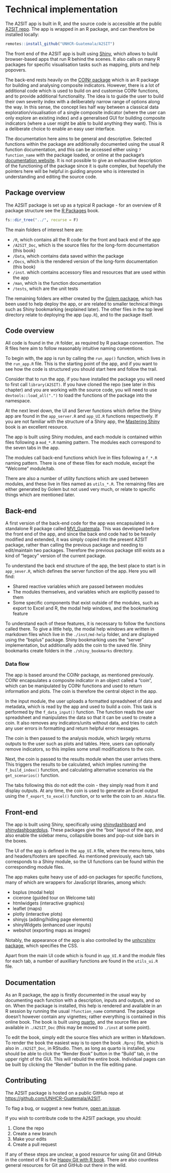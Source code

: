 # Technical implementation {#sec-techimp}

The A2SIT app is built in R, and the source code is accessible at the public [A2SIT repo](https://github.com/UNHCR-Guatemala/A2SIT/). The app is wrapped in an R package, and can therefore be installed locally:

```r
remotes::install_github("UNHCR-Guatemala/A2SIT")
```


The front end of the A2SIT app is built using [Shiny](https://shiny.posit.co/), which allows to build browser-based apps that run R behind the scenes. It also calls on many R packages for specific visualisation tasks such as mapping, plots and help popovers.

The back-end rests heavily on the [COINr package](https://bluefoxr.github.io/COINr/) which is an R package for building and analysing composite indicators. However, there is a lot of additional code which is used to build on and customise COINr functions, and to provide additional functionality. The idea is to guide the user to build their own severity index with a deliberately narrow range of options along the way. In this sense, the concept lies half way between a classical data exploration/visualisation of a single composite indicator (where the user can only explore an existing index) and a generalised GUI for building composite indicators (where a user might be able to build anything they want). This is a deliberate choice to enable an easy user interface.

The documentation here aims to be general and descriptive. Selected functions within the package are additionally documented using the usual R function documentation, and this can be accessed either using `?function_name` with the package loaded, or online at the package's [documentation website](https://unhcr-guatemala.github.io/A2SIT/). It is not possible to give an exhaustive description of the functioning of the package since it is quite complex, but hopefully the pointers here will be helpful in guiding anyone who is interested in understanding and editing the source code.

## Package overview

The A2SIT package is set up as a typical R package - for an overview of R package structure see the [R Packages](https://r-pkgs.org/) book.

```r
fs::dir_tree("../", recurse = F)
```

The main folders of interest here are:

* `/R`, which contains all the R code for the front and back end of the app
* `/A2SIT_Doc`, which is the source files for the long-form documentation (this book)
* `/Data`, which contains data saved within the package
* `/Docs`, which is the rendered version of the long-form documentation (this book)
* `/inst`. which contains accessory files and resources that are used within the app
* `/man`, which is the function documentation
* `/tests`, which are the unit tests

The remaining folders are either created by the [Golem package](https://thinkr-open.github.io/golem/), which has been used to help deploy the app, or are related to smaller technical things such as Shiny bookmarking (explained later). The other files in the top level directory relate to deploying the app (`app.R`), and to the package itself.

## Code overview

All code is found in the `/R` folder, as required by R package convention. The R files here aim to follow reasonably intuitive naming conventions.

To begin with, the app is run by calling the `run_app()` function, which lives in the `run_app.R` file. This is the starting point of the app, and if you want to see how the code is structured you should start here and follow the trail.

Consider that to run the app, if you have installed the package you will need to first call `library(A2SIT)`. If you have cloned the repo (see later in this chapter) and you are working with the source code, you will need to use `devtools::load_all(".")` to load the functions of the package into the namespace.

At the next level down, the UI and Server functions which define the Shiny app are found in the `app_server.R` and `app_UI.R` functions respectively. If you are not familiar with the structure of a Shiny app, the [Mastering Shiny](https://mastering-shiny.org/) book is an excellent resource.

The app is built using Shiny modules, and each module is contained within files following a `mod_*.R` naming pattern. The modules each correspond to the seven tabs in the app.

The modules call back-end functions which live in files following a `f_*.R` naming pattern. There is one of these files for each module, except the "Welcome" module/tab.

There are also a number of utility functions which are used between modules, and these live in files named as `utils_*.R`. The remaining files are either generated by Golem but not used very much, or relate to specific things which are mentioned later.

## Back-end

A first version of the back-end code for the app was encapsulated in a standalone R package called [MVI_Guatemala](https://github.com/martinepunhcr/MVI_Guatemala). This was developed before the front end of the app, and since the back end code had to be heavily modified and extended, it was simply copied into the present A2SIT package, rather than calling the previous package and needing to edit/maintain two packages. Therefore the previous package still exists as a kind of "legacy" version of the current package.

To understand the back end structure of the app, the best place to start is in `app_sever.R`, which defines the server function of the app. Here you will find:

- Shared reactive variables which are passed between modules
- The modules themselves, and variables which are explicitly passed to them
- Some specific components that exist outside of the modules, such as export to Excel and R, the modal help windows, and the bookmarking feature

To understand each of these features, it is necessary to follow the functions called there. To give a little help, the modal help windows are written in markdown files which live in the `./inst/md-help` folder, and are displayed using the "bsplus" package. Shiny bookmarking uses the "server" implementation, but additionally adds the coin to the saved file. Shiny bookmarks create folders in the `./shiny_bookmarks` directory.

### Data flow

The app is based around the COINr package, as mentioned previously. COINr encapsulates a composite indicator in an object called a "coin", which can be manipulated by COINr functions and used to return information and plots. The coin is therefore the central object in the app.

In the input module, the user uploads a formatted spreadsheet of data and metadata, which is read by the app and used to build a coin. This task is performed by the `f_data_input()` function. The function reads the user spreadsheet and manipulates the data so that it can be used to create a coin. It also removes any indicators/units without data, and tries to catch any user errors in formatting and return helpful error messages.

The coin is then passed to the analysis module, which largely returns outputs to the user such as plots and tables. Here, users can optionally remove indicators, so this implies some small modifications to the coin.

Next, the coin is passed to the results module when the user arrives there. This triggers the results to be calculated, which implies running the `f_build_index()` function, and calculating alternative scenarios via the `get_scenarios()` function.

The tabs following this do not edit the coin - they simply read from it and display outputs. At any time, the coin is used to generate an Excel output using the `f_export_to_excel()` function, or to write the coin to an `.Rdata` file.

## Front-end

The app is built using Shiny, specifically using [shinydashboard](https://rstudio.github.io/shinydashboard/) and [shinydashboardplus](https://shinydashboardplus.rinterface.com/). These packages give the "box" layout of the app, and also enable the sidebar menu, collapsible boxes and pop-out side bars in the boxes.

The UI of the app is defined in the `app_UI.R` file, where the menu items, tabs and headers/footers are specified. As mentioned previously, each tab corresponds to a Shiny module, so the UI functions can be found within the corresponding module files.

The app makes quite heavy use of add-on packages for specific functions, many of which are wrappers for JavaScript libraries, among which:

* bsplus (modal help)
* cicerone (guided tour on Welcome tab)
* htmlwidgets (interactive graphics)
* leaflet (maps)
* plotly (interactive plots)
* shinyjs (adding/hiding page elements)
* shinyWidgets (enhanced user inputs)
* webshot (exporting maps as images)

Notably, the appearance of the app is also controlled by the [unhcrshiny package](https://github.com/Edouard-Legoupil/unhcrshiny), which specifies the CSS.

Apart from the main UI code which is found in `app_UI.R` and the module files for each tab, a number of auxilliary functions are found in the `utils_ui.R` file.

## Documentation

As an R package, the app is firstly documented in the usual way by documenting each function with a description, inputs and outputs, and so on. When the package is installed, this help is rendered and available in an R session by running the usual `?function_name` command. The package doesn't however contain any vignettes; rather everything is contained in this online book. The book is built using [quarto](https://quarto.org/docs/guide/), and the source files are available in `./A2SIT_Doc` (this may be moved to `./inst` at some point).

To edit the book, simply edit the source files which are written in Markdown. To render the book the easiest way is to open the book `.Rproj` file, which is also in `./A2SIT_Doc`, in RStudio. Then, as long as quarto is installed, you should be able to click the "Render Book" button in the "Build" tab, in the upper right of the GUI. This will rebuild the entire book. Individual pages can be built by clicking the "Render" button in the file editing pane.

## Contributing

The A2SIT package is hosted on a public GitHub repo at <https://github.com/UNHCR-Guatemala/A2SIT>.

To flag a bug, or suggest a new feature, [open an issue](https://github.com/UNHCR-Guatemala/A2SIT/issues).

If you wish to contribute code to the A2SIT package, you should:

1. Clone the repo
2. Create a new branch
3. Make your edits
4. Create a pull request

If any of these steps are unclear, a good resource for using Git and GitHub in the context of R is the [Happy Git with R book](https://happygitwithr.com/index.html). There are also countless general resources for Git and GitHub out there in the wild.

